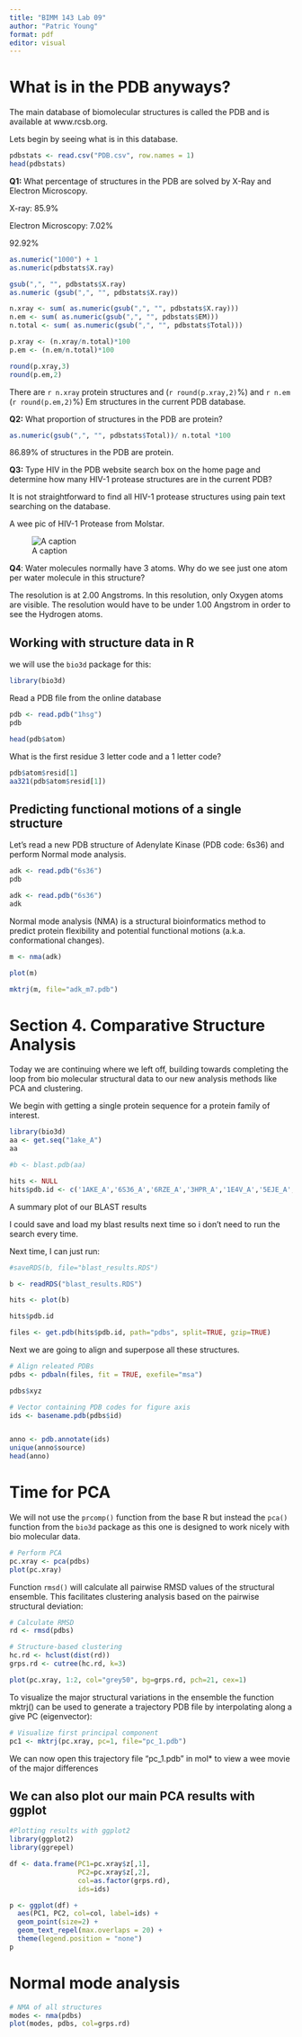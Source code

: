 ```yaml
---
title: "BIMM 143 Lab 09"
author: "Patric Young"
format: pdf
editor: visual
---
```


# What is in the PDB anyways?

The main database of biomolecular structures is called the PDB and is available at www.rcsb.org.

Lets begin by seeing what is in this database.

```r
pdbstats <- read.csv("PDB.csv", row.names = 1)
head(pdbstats)
```

**Q1:** What percentage of structures in the PDB are solved by X-Ray and Electron Microscopy.

X-ray: 85.9%

Electron Microscopy: 7.02%

92.92%

```r
as.numeric("1000") + 1
as.numeric(pdbstats$X.ray)
```

```r
gsub(",", "", pdbstats$X.ray)
as.numeric (gsub(",", "", pdbstats$X.ray))
```

```r
n.xray <- sum( as.numeric(gsub(",", "", pdbstats$X.ray)))
n.em <- sum( as.numeric(gsub(",", "", pdbstats$EM)))
n.total <- sum( as.numeric(gsub(",", "", pdbstats$Total)))
```

```r
p.xray <- (n.xray/n.total)*100
p.em <- (n.em/n.total)*100
```

```r
round(p.xray,3)
round(p.em,2)
```

There are `r n.xray` protein structures and (`r round(p.xray,2)`%) and `r n.em` (`r round(p.em,2)`%) Em structures in the current PDB database.

**Q2:** What proportion of structures in the PDB are protein?

```r
as.numeric(gsub(",", "", pdbstats$Total))/ n.total *100
```

86.89% of structures in the PDB are protein.

**Q3:** Type HIV in the PDB website search box on the home page and determine how many HIV-1 protease structures are in the current PDB?

It is not straightforward to find all HIV-1 protease structures using pain text searching on the database.

A wee pic of HIV-1 Protease from Molstar.

![A caption](1HSG.png)

**Q4**: Water molecules normally have 3 atoms. Why do we see just one atom per water molecule in this structure?

The resolution is at 2.00 Angstroms. In this resolution, only Oxygen atoms are visible. The resolution would have to be under 1.00 Angstrom in order to see the Hydrogen atoms.

## Working with structure data in R

we will use the `bio3d` package for this:

```r
library(bio3d)
```

Read a PDB file from the online database

```r
pdb <- read.pdb("1hsg")
pdb
```

```r
head(pdb$atom)
```

What is the first residue 3 letter code and a 1 letter code?

```r
pdb$atom$resid[1]
aa321(pdb$atom$resid[1])
```

## Predicting functional motions of a single structure

Let's read a new PDB structure of Adenylate Kinase (PDB code: 6s36) and perform Normal mode analysis.

```r
adk <- read.pdb("6s36")
pdb
```

```r
adk <- read.pdb("6s36")
adk
```

Normal mode analysis (NMA) is a structural bioinformatics method to predict protein flexibility and potential functional motions (a.k.a. conformational changes).

```r
m <- nma(adk)
```

```r
plot(m)
```

```r
mktrj(m, file="adk_m7.pdb")
```

# Section 4. Comparative Structure Analysis

Today we are continuing where we left off, building towards completing the loop from bio molecular structural data to our new analysis methods like PCA and clustering.

We begin with getting a single protein sequence for a protein family of interest.

```r
library(bio3d)
aa <- get.seq("1ake_A")
aa
```

```r
#b <- blast.pdb(aa)
```

```r
hits <- NULL
hits$pdb.id <- c('1AKE_A','6S36_A','6RZE_A','3HPR_A','1E4V_A','5EJE_A','1E4Y_A','3X2S_A','6HAP_A','6HAM_A','4K46_A','3GMT_A','4PZL_A')
```

A summary plot of our BLAST results

I could save and load my blast results next time so i don't need to run the search every time.

Next time, I can just run:

```r
#saveRDS(b, file="blast_results.RDS")
```

```r
b <- readRDS("blast_results.RDS")
```

```r
hits <- plot(b)
```

```r
hits$pdb.id
```

```r
files <- get.pdb(hits$pdb.id, path="pdbs", split=TRUE, gzip=TRUE)
```

Next we are going to align and superpose all these structures.

```r
# Align releated PDBs
pdbs <- pdbaln(files, fit = TRUE, exefile="msa")
```

```r
pdbs$xyz
```

```r
# Vector containing PDB codes for figure axis
ids <- basename.pdb(pdbs$id)



```

```r
anno <- pdb.annotate(ids)
unique(anno$source)
head(anno)
```

# Time for PCA

We will not use the `prcomp()` function from the base R but instead the `pca()` function from the `bio3d` package as this one is designed to work nicely with bio molecular data.

```r
# Perform PCA
pc.xray <- pca(pdbs)
plot(pc.xray)
```

Function `rmsd()` will calculate all pairwise RMSD values of the structural ensemble. This facilitates clustering analysis based on the pairwise structural deviation:

```r
# Calculate RMSD
rd <- rmsd(pdbs)

# Structure-based clustering
hc.rd <- hclust(dist(rd))
grps.rd <- cutree(hc.rd, k=3)

plot(pc.xray, 1:2, col="grey50", bg=grps.rd, pch=21, cex=1)
```

To visualize the major structural variations in the ensemble the function mktrj() can be used to generate a trajectory PDB file by interpolating along a give PC (eigenvector):

```r
# Visualize first principal component
pc1 <- mktrj(pc.xray, pc=1, file="pc_1.pdb")
```

We can now open this trajectory file "pc_1.pdb" in mol\* to view a wee movie of the major differences

## We can also plot our main PCA results with **ggplot**

```r
#Plotting results with ggplot2
library(ggplot2)
library(ggrepel)

df <- data.frame(PC1=pc.xray$z[,1], 
                 PC2=pc.xray$z[,2], 
                 col=as.factor(grps.rd),
                 ids=ids)

p <- ggplot(df) + 
  aes(PC1, PC2, col=col, label=ids) +
  geom_point(size=2) +
  geom_text_repel(max.overlaps = 20) +
  theme(legend.position = "none")
p
```

# Normal mode analysis

```r
# NMA of all structures
modes <- nma(pdbs)
plot(modes, pdbs, col=grps.rd)
```
